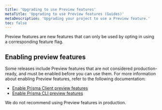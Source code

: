 ```yaml
---
title: 'Upgrading to use Preview features'
metaTitle: 'Upgrading to use Preview features (Guides)'
metaDescription: 'Upgrading your project to use a Preview feature.'
toc: false
---
```


<TopBlock>

Preview features are new features that can only be used by opting in using a corresponding feature flag.

</TopBlock>

## Enabling preview features

Some releases include Preview features that are not considered production-ready, and must be enabled before you can use them. For more information about enabling Preview features, refer to the following documentation:

- [Enable Prisma Client preview features](../../../concepts/components/preview-features/client-preview-features)
- [Enable Prisma CLI preview features](../../../concepts/components/preview-features/cli-preview-features)

<Admonition type="warning">

We do not recommend using Preview features in production.

</Admonition>
